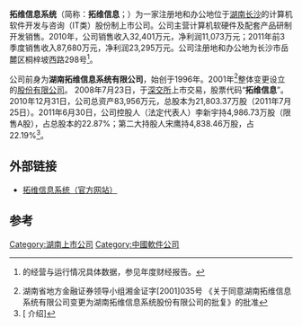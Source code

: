 '''拓维信息系统'''（简称：'''拓维信息'''；{{Szse|002397}}）为一家注册地和办公地位于[[湖南省|湖南]][[长沙市|长沙]]的计算机软件开发与咨询（IT类）股份制上市公司。公司主营计算机软硬件及配套产品研制开发销售。2010年，公司销售收入32,401万元，净利润11,073万元；2011年前3季度销售收入87,680万元，净利润23,295万元。公司注册地和办公地为长沙市岳麓区桐梓坡西路298号<ref>{{subst:PAGENAME}}的经营与运行情况具体数据，参见{{subst:PAGENAME}}年度财经报告。</ref>。

公司前身为'''湖南拓维信息系统有限公司'''，始创于1996年。2001年<ref>湖南省地方金融证券领导小组湘金证字[2001]035号 《关于同意湖南拓维信息系统有限公司变更为湖南拓维信息系统股份有限公司的批复》的批准</ref>整体变更设立的[[股份有限公司|股份有限公司]]。 2008年7月23日，于[[深圳证券交易所|深交所]]上市交易，股票代码“'''拓维信息'''”。2010年12月31日，公司总资产83,956万元，总股本为21,803.37万股（2011年7月25日）。2011年6月30日，公司控股人（法定代表人）李新宇持4,986.73万股（限售A股），占总股本的22.87%；第二大持股人宋鹰持4,838.46万股，占22.19%<ref>[{{Cite web |url=http://www.talkweb.com.cn/zh/AboutTalkweb/AboutTalkweb.html |title={{subst:PAGENAME}}介绍 |access-date=2012-02-08 |archive-date=2019-08-08 |archive-url=https://web.archive.org/web/20190808220522/http://www.talkweb.com.cn/zh/AboutTalkweb/AboutTalkweb.html |dead-url=no }} {{subst:PAGENAME}}介绍]</ref>。

== 外部链接 ==
* [http://www.talkweb.com.cn 拓维信息系统（官方网站）] {{Wayback|url=http://www.talkweb.com.cn/ |date=20201204105822 }}

==参考==
{{reflist}}

[[Category:湖南上市公司|Category:湖南上市公司]]
[[Category:中國軟件公司|Category:中國軟件公司]]
